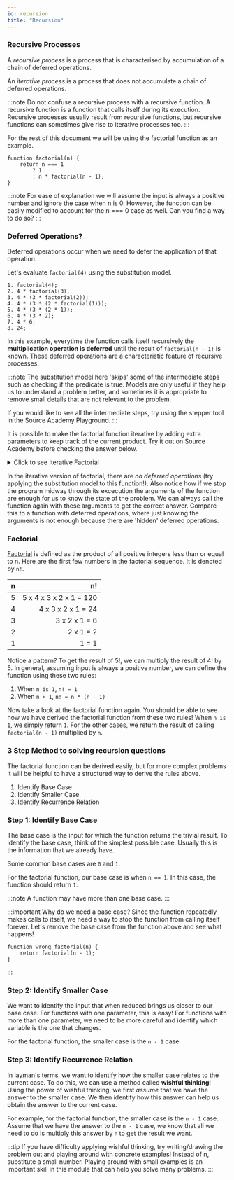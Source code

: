 ```yaml
---
id: recursion
title: "Recursion"
---
```


### Recursive Processes

A _recursive process_ is a process that is characterised by accumulation of a chain of deferred operations.

An _iterative process_ is a process that does not accumulate a chain of deferred operations.

:::note
Do not confuse a recursive process with a recursive function. A recursive function is a function that calls itself during its execution. Recursive processes usually result from recursive functions, but recursive functions can sometimes give rise to iterative processes too.
:::

For the rest of this document we will be using the factorial function as an example.

```
function factorial(n) {
    return n === 1
        ? 1
        : n * factorial(n - 1);
}
```

:::note
For ease of explanation we will assume the input is always a positive number and ignore the case when n is 0. However, the function can be easily modified to account for the n === 0 case as well. Can you find a way to do so?
:::

### Deferred Operations?

Deferred operations occur when we need to defer the application of that operation.

Let's evaluate `factorial(4)` using the substitution model.

```
1. factorial(4);
2. 4 * factorial(3);
3. 4 * (3 * factorial(2));
4. 4 * (3 * (2 * factorial(1)));
5. 4 * (3 * (2 * 1));
6. 4 * (3 * 2);
7. 4 * 6;
8. 24;
```

In this example, everytime the function calls itself recursively the **multiplication operation is deferred** until the result of `factorial(n - 1)` is known. These deferred operations are a characteristic feature of recursive processes.

:::note
The substitution model here 'skips' some of the intermediate steps such as checking if the predicate is true. Models are only useful if they help us to understand a problem better, and sometimes it is appropriate to remove small details that are not relevant to the problem.

If you would like to see all the intermediate steps, try using the stepper tool in the Source Academy Playground.
:::

It is possible to make the factorial function iterative by adding extra parameters to keep track of the current product. Try it out on Source Academy before checking the answer below.

<details><summary style={{fontSize:'larger', fontWeight:'600'}}>Click to see Iterative Factorial</summary>
<p>

```
function factorial(n) {
    function fact_iter(product, counter, max_count) {
        return counter > max_count
            ? product
            : fact_iter(counter * product, counter + 1, max_count);
    }

    return fact_iter(1, 1, n);
}
```

</p>
</details>

In the iterative version of factorial, there are *no deferred operations* (try applying the substitution model to this function!). Also notice how if we stop the program midway through its excecution the arguments of the function are enough for us to know the state of the problem. We can always call the function again with these arguments to get the correct answer. Compare this to a function with deferred operations, where just knowing the arguments is not enough because there are 'hidden' deferred operations.

### Factorial

[Factorial](https://en.wikipedia.org/wiki/Factorial) is defined as the product of all positive integers less than or equal to n. Here are the first few numbers in the factorial sequence. It is denoted by `n!`.

| n   |                      n! |
| --- | ----------------------: |
| 5   | 5 x 4 x 3 x 2 x 1 = 120 |
| 4   |      4 x 3 x 2 x 1 = 24 |
| 3   |           3 x 2 x 1 = 6 |
| 2   |               2 x 1 = 2 |
| 1   |                   1 = 1 |

Notice a pattern? To get the result of 5!, we can multiply the result of 4! by 5. In general, assuming input is always a positive number, we can define the function using these two rules:

1. When `n is 1`, `n! = 1`
2. When `n > 1`, `n! = n * (n - 1)`

Now take a look at the factorial function again. You should be able to see how we have derived the factorial function from these two rules! When `n is 1`, we simply return `1`. For the other cases, we return the result of calling `factorial(n - 1)` multiplied by `n`.

### 3 Step Method to solving recursion questions

The factorial function can be derived easily, but for more complex problems it will be helpful to have a structured way to derive the rules above.

1. Identify Base Case
2. Identify Smaller Case
3. Identify Recurrence Relation

### Step 1: Identify Base Case

The base case is the input for which the function returns the trivial result. To identify the base case, think of the simplest possible case. Usually this is the information that we already have.

Some common base cases are `0` and `1`.

For the factorial function, our base case is when `n == 1`. In this case, the function should return `1`.

:::note
A function may have more than one base case.
:::

:::important
Why do we need a base case? Since the function repeatedly makes calls to itself, we need a way to stop the function from calling itself forever. Let's remove the base case from the function above and see what happens!

```
function wrong_factorial(n) {
    return factorial(n - 1);
}
```

:::

### Step 2: Identify Smaller Case

We want to identify the input that when reduced brings us closer to our base case. For functions with one parameter, this is easy! For functions with more than one parameter, we need to be more careful and identify which variable is the one that changes.

For the factorial function, the smaller case is the `n - 1` case.

### Step 3: Identify Recurrence Relation

In layman's terms, we want to identify how the smaller case relates to the current case. To do this, we can use a method called **wishful thinking**! Using the power of wishful thinking, we first _assume_ that we have the answer to the smaller case. We then identify how this answer can help us obtain the answer to the current case.

For example, for the factorial function, the smaller case is the `n - 1` case. Assume that we have the answer to the `n - 1` case, we know that all we need to do is multiply this answer by `n` to get the result we want.

:::tip
If you have difficulty applying wishful thinking, try writing/drawing the problem out and playing around with concrete examples! Instead of n, substitute a small number. Playing around with small examples is an important skill in this module that can help you solve many problems.
:::
